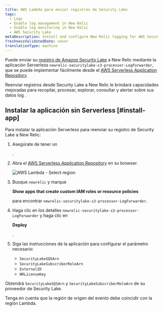 ```yaml
---
title: AWS Lambda para enviar registros de Security Lake
tags:
  - Logs
  - Enable log management in New Relic
  - Enable log monitoring in New Relic
  - AWS Security Lake
metaDescription: Install and configure New Relic logging for AWS Security Lake
freshnessValidatedDate: never
translationType: machine
---
```



Puede enviar su [registro de Amazon Security Lake](https://docs.aws.amazon.com/security-lake/latest/userguide/internal-sources.html) a New Relic mediante la aplicación Serverless `newrelic-securitylake-s3-processor-LogForwarder`, que se puede implementar fácilmente desde el [AWS Serverless Application Repository](https://serverlessrepo.aws.amazon.com/applications).

Reenviar registros desde Security Lake a New Relic le brindará <InlinePopover type="logs"/>capacidades mejoradas para recopilar, procesar, explorar, consultar y alertar sobre sus datos log .

## Instalar la aplicación sin Serverless [#install-app]

Para instalar la aplicación Serverless para reenviar su registro de Security Lake a New Relic:

1. Asegúrate de tener un

   <InlinePopover type="licenseKey"/>

   .

2. Abra el [AWS Serverless Application Repository](https://serverlessrepo.aws.amazon.com/applications) en su browser.

   <img title="AWS Lambda - Select region" alt="AWS Lambda - Select region" src={serverlessAWSLambdaSelectRegion}/>

3. Busque `newrelic` y marque

   <DNT>**Show apps that create custom IAM roles or resource policies**</DNT>

   para encontrar `newrelic-securitylake-s3-processor-LogForwarder`.

4. Haga clic en los detalles `newrelic-securitylake-s3-processor-LogForwarder` y haga clic en

   <DNT>**Deploy**</DNT>

   .

5. Siga las instrucciones de la aplicación para configurar el parámetro necesario:

   * `SecurityLakeSQSArn`
   * `SecurityLakeSubscriberRoleArn`
   * `ExternalID`
   * `NRLicenseKey`

Obtendrá `SecurityLakeSQSArn` y `SecurityLakeSubscriberRoleArn` de su proveedor de Security Lake.

Tenga en cuenta que la región de origen del evento debe coincidir con la región Lambda.